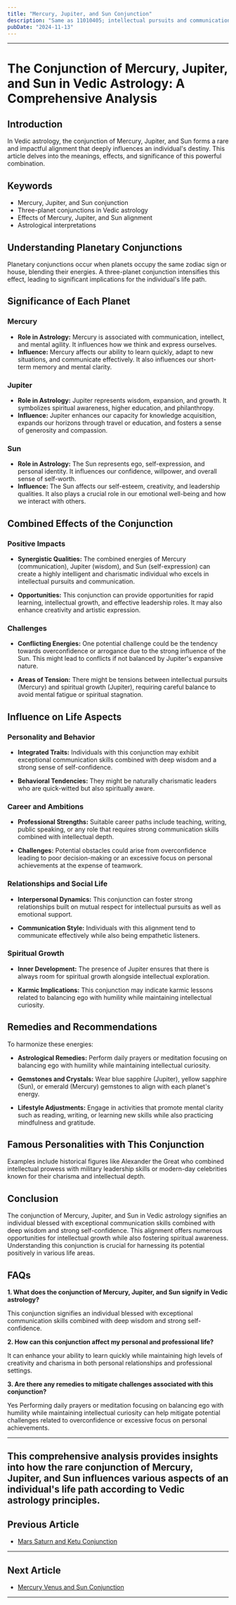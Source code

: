 ```yaml
---
title: "Mercury, Jupiter, and Sun Conjunction"
description: "Same as 11010405; intellectual pursuits and communication."
pubDate: "2024-11-13"
---
```


---

# The Conjunction of Mercury, Jupiter, and Sun in Vedic Astrology: A Comprehensive Analysis

## Introduction

In Vedic astrology, the conjunction of Mercury, Jupiter, and Sun forms a rare and impactful alignment that deeply influences an individual's destiny. This article delves into the meanings, effects, and significance of this powerful combination.

## Keywords

- Mercury, Jupiter, and Sun conjunction
- Three-planet conjunctions in Vedic astrology
- Effects of Mercury, Jupiter, and Sun alignment
- Astrological interpretations

## Understanding Planetary Conjunctions

Planetary conjunctions occur when planets occupy the same zodiac sign or house, blending their energies. A three-planet conjunction intensifies this effect, leading to significant implications for the individual's life path.

## Significance of Each Planet

### Mercury

- **Role in Astrology:** Mercury is associated with communication, intellect, and mental agility. It influences how we think and express ourselves.
- **Influence:** Mercury affects our ability to learn quickly, adapt to new situations, and communicate effectively. It also influences our short-term memory and mental clarity.

### Jupiter

- **Role in Astrology:** Jupiter represents wisdom, expansion, and growth. It symbolizes spiritual awareness, higher education, and philanthropy.
- **Influence:** Jupiter enhances our capacity for knowledge acquisition, expands our horizons through travel or education, and fosters a sense of generosity and compassion.

### Sun

- **Role in Astrology:** The Sun represents ego, self-expression, and personal identity. It influences our confidence, willpower, and overall sense of self-worth.
- **Influence:** The Sun affects our self-esteem, creativity, and leadership qualities. It also plays a crucial role in our emotional well-being and how we interact with others.

## Combined Effects of the Conjunction

### Positive Impacts

- **Synergistic Qualities:** The combined energies of Mercury (communication), Jupiter (wisdom), and Sun (self-expression) can create a highly intelligent and charismatic individual who excels in intellectual pursuits and communication.
  
- **Opportunities:** This conjunction can provide opportunities for rapid learning, intellectual growth, and effective leadership roles. It may also enhance creativity and artistic expression.

### Challenges

- **Conflicting Energies:** One potential challenge could be the tendency towards overconfidence or arrogance due to the strong influence of the Sun. This might lead to conflicts if not balanced by Jupiter's expansive nature.
  
- **Areas of Tension:** There might be tensions between intellectual pursuits (Mercury) and spiritual growth (Jupiter), requiring careful balance to avoid mental fatigue or spiritual stagnation.

## Influence on Life Aspects

### Personality and Behavior

- **Integrated Traits:** Individuals with this conjunction may exhibit exceptional communication skills combined with deep wisdom and a strong sense of self-confidence.
  
- **Behavioral Tendencies:** They might be naturally charismatic leaders who are quick-witted but also spiritually aware.

### Career and Ambitions

- **Professional Strengths:** Suitable career paths include teaching, writing, public speaking, or any role that requires strong communication skills combined with intellectual depth.
  
- **Challenges:** Potential obstacles could arise from overconfidence leading to poor decision-making or an excessive focus on personal achievements at the expense of teamwork.

### Relationships and Social Life

- **Interpersonal Dynamics:** This conjunction can foster strong relationships built on mutual respect for intellectual pursuits as well as emotional support.
  
- **Communication Style:** Individuals with this alignment tend to communicate effectively while also being empathetic listeners.

### Spiritual Growth

- **Inner Development:** The presence of Jupiter ensures that there is always room for spiritual growth alongside intellectual exploration.
  
- **Karmic Implications:** This conjunction may indicate karmic lessons related to balancing ego with humility while maintaining intellectual curiosity.

## Remedies and Recommendations

To harmonize these energies:

- **Astrological Remedies:** Perform daily prayers or meditation focusing on balancing ego with humility while maintaining intellectual curiosity.
  
- **Gemstones and Crystals:** Wear blue sapphire (Jupiter), yellow sapphire (Sun), or emerald (Mercury) gemstones to align with each planet's energy.
  
- **Lifestyle Adjustments:** Engage in activities that promote mental clarity such as reading, writing, or learning new skills while also practicing mindfulness and gratitude.

## Famous Personalities with This Conjunction

Examples include historical figures like Alexander the Great who combined intellectual prowess with military leadership skills or modern-day celebrities known for their charisma and intellectual depth.

## Conclusion

The conjunction of Mercury, Jupiter, and Sun in Vedic astrology signifies an individual blessed with exceptional communication skills combined with deep wisdom and strong self-confidence. This alignment offers numerous opportunities for intellectual growth while also fostering spiritual awareness. Understanding this conjunction is crucial for harnessing its potential positively in various life areas.

## FAQs

**1. What does the conjunction of Mercury, Jupiter, and Sun signify in Vedic astrology?**

This conjunction signifies an individual blessed with exceptional communication skills combined with deep wisdom and strong self-confidence.

**2. How can this conjunction affect my personal and professional life?**

It can enhance your ability to learn quickly while maintaining high levels of creativity and charisma in both personal relationships and professional settings.

**3. Are there any remedies to mitigate challenges associated with this conjunction?**

Yes Performing daily prayers or meditation focusing on balancing ego with humility while maintaining intellectual curiosity can help mitigate potential challenges related to overconfidence or excessive focus on personal achievements.

---

This comprehensive analysis provides insights into how the rare conjunction of Mercury, Jupiter, and Sun influences various aspects of an individual's life path according to Vedic astrology principles.
---

## Previous Article
- [Mars Saturn and Ketu Conjunction](11030709_Mars_Saturn_and_Ketu_Conjunction.mdx)

---

## Next Article
- [Mercury Venus and Sun Conjunction](11040106_Mercury_Venus_and_Sun_Conjunction.mdx)

---
